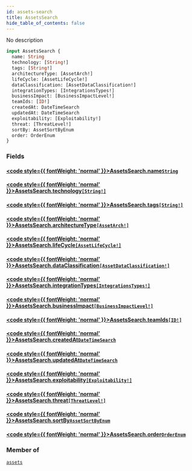 ```yaml
---
id: assets-search
title: AssetsSearch
hide_table_of_contents: false
---
```








No description

```graphql
input AssetsSearch {
  name: String
  technology: [String!]
  tags: [String!]
  architectureType: [AssetArch!]
  lifeCycle: [AssetLifeCycle!]
  dataClassification: [AssetDataClassification!]
  integrationTypes: [IntegrationsTypes!]
  businessImpact: [BusinessImpactLevel!]
  teamIds: [ID!]
  createdAt: DateTimeSearch
  updatedAt: DateTimeSearch
  exploitability: [Exploitability!]
  threat: [ThreatLevel!]
  sortBy: AssetSortByEnum
  order: OrderEnum
}
```


### Fields

#### [<code style={{ fontWeight: 'normal' }}>AssetsSearch.<b>name</b></code>](#)<Bullet />[`String`](/api/graphql/documentation/scalars/string) <Badge class="secondary" text="scalar"/>
> 
> 

#### [<code style={{ fontWeight: 'normal' }}>AssetsSearch.<b>technology</b></code>](#)<Bullet />[`[String!]`](/api/graphql/documentation/scalars/string) <Badge class="secondary" text="list"/> <Badge class="secondary" text="scalar"/>
> 
> 

#### [<code style={{ fontWeight: 'normal' }}>AssetsSearch.<b>tags</b></code>](#)<Bullet />[`[String!]`](/api/graphql/documentation/scalars/string) <Badge class="secondary" text="list"/> <Badge class="secondary" text="scalar"/>
> 
> 

#### [<code style={{ fontWeight: 'normal' }}>AssetsSearch.<b>architectureType</b></code>](#)<Bullet />[`[AssetArch!]`](/api/graphql/documentation/enums/asset-arch) <Badge class="secondary" text="list"/> <Badge class="secondary" text="enum"/>
> 
> 

#### [<code style={{ fontWeight: 'normal' }}>AssetsSearch.<b>lifeCycle</b></code>](#)<Bullet />[`[AssetLifeCycle!]`](/api/graphql/documentation/enums/asset-life-cycle) <Badge class="secondary" text="list"/> <Badge class="secondary" text="enum"/>
> 
> 

#### [<code style={{ fontWeight: 'normal' }}>AssetsSearch.<b>dataClassification</b></code>](#)<Bullet />[`[AssetDataClassification!]`](/api/graphql/documentation/enums/asset-data-classification) <Badge class="secondary" text="list"/> <Badge class="secondary" text="enum"/>
> 
> 

#### [<code style={{ fontWeight: 'normal' }}>AssetsSearch.<b>integrationTypes</b></code>](#)<Bullet />[`[IntegrationsTypes!]`](/api/graphql/documentation/enums/integrations-types) <Badge class="secondary" text="list"/> <Badge class="secondary" text="enum"/>
> 
> 

#### [<code style={{ fontWeight: 'normal' }}>AssetsSearch.<b>businessImpact</b></code>](#)<Bullet />[`[BusinessImpactLevel!]`](/api/graphql/documentation/enums/business-impact-level) <Badge class="secondary" text="list"/> <Badge class="secondary" text="enum"/>
> 
> 

#### [<code style={{ fontWeight: 'normal' }}>AssetsSearch.<b>teamIds</b></code>](#)<Bullet />[`[ID!]`](/api/graphql/documentation/scalars/id) <Badge class="secondary" text="list"/> <Badge class="secondary" text="scalar"/>
> 
> 

#### [<code style={{ fontWeight: 'normal' }}>AssetsSearch.<b>createdAt</b></code>](#)<Bullet />[`DateTimeSearch`](/api/graphql/documentation/inputs/date-time-search) <Badge class="secondary" text="input"/>
> 
> 

#### [<code style={{ fontWeight: 'normal' }}>AssetsSearch.<b>updatedAt</b></code>](#)<Bullet />[`DateTimeSearch`](/api/graphql/documentation/inputs/date-time-search) <Badge class="secondary" text="input"/>
> 
> 

#### [<code style={{ fontWeight: 'normal' }}>AssetsSearch.<b>exploitability</b></code>](#)<Bullet />[`[Exploitability!]`](/api/graphql/documentation/enums/exploitability) <Badge class="secondary" text="list"/> <Badge class="secondary" text="enum"/>
> 
> 

#### [<code style={{ fontWeight: 'normal' }}>AssetsSearch.<b>threat</b></code>](#)<Bullet />[`[ThreatLevel!]`](/api/graphql/documentation/enums/threat-level) <Badge class="secondary" text="list"/> <Badge class="secondary" text="enum"/>
> 
> 

#### [<code style={{ fontWeight: 'normal' }}>AssetsSearch.<b>sortBy</b></code>](#)<Bullet />[`AssetSortByEnum`](/api/graphql/documentation/enums/asset-sort-by-enum) <Badge class="secondary" text="enum"/>
> 
> 

#### [<code style={{ fontWeight: 'normal' }}>AssetsSearch.<b>order</b></code>](#)<Bullet />[`OrderEnum`](/api/graphql/documentation/enums/order-enum) <Badge class="secondary" text="enum"/>
> 
> 



### Member of

[`assets`](/api/graphql/documentation/queries/assets)  <Badge class="secondary" text="query"/>



